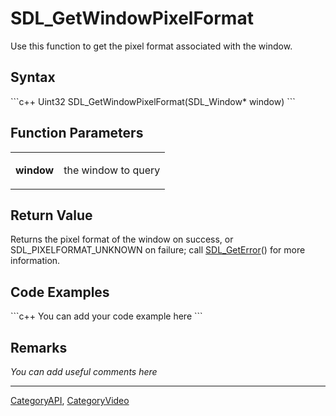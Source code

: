 <!-- pragma section-numbers off -->
<!-- pragma disable-camelcase -->

= SDL_GetWindowPixelFormat =
Use this function to get the pixel format associated with the window.


== Syntax ==
```c++
Uint32 SDL_GetWindowPixelFormat(SDL_Window* window)
```

== Function Parameters ==
{|
|'''window'''
|the window to query
|}

== Return Value ==
Returns the pixel format of the window on success, or SDL_PIXELFORMAT_UNKNOWN on failure; call [[SDL_GetError]]() for more information.

== Code Examples ==
```c++
You can add your code example here
```

== Remarks ==
''You can add useful comments here''


----
[[CategoryAPI]], [[CategoryVideo]]
